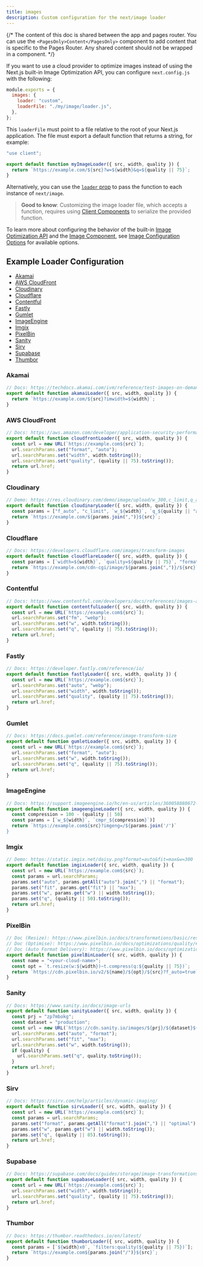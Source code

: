 ```yaml
---
title: images
description: Custom configuration for the next/image loader
---
```


{/* The content of this doc is shared between the app and pages router. You can use the `<PagesOnly>Content</PagesOnly>` component to add content that is specific to the Pages Router. Any shared content should not be wrapped in a component. */}

If you want to use a cloud provider to optimize images instead of using the Next.js built-in Image Optimization API, you can configure `next.config.js` with the following:

```js filename="next.config.js"
module.exports = {
  images: {
    loader: "custom",
    loaderFile: "./my/image/loader.js",
  },
};
```

This `loaderFile` must point to a file relative to the root of your Next.js application. The file must export a default function that returns a string, for example:

```js filename="my/image/loader.js"
"use client";

export default function myImageLoader({ src, width, quality }) {
  return `https://example.com/${src}?w=${width}&q=${quality || 75}`;
}
```

Alternatively, you can use the [`loader` prop](/docs/content/app/api-reference/components/image#loader) to pass the function to each instance of `next/image`.

> **Good to know**: Customizing the image loader file, which accepts a function, requires using [Client Components](/docs/content/app/building-your-application/rendering/client-components) to serialize the provided function.

To learn more about configuring the behavior of the built-in [Image Optimization API](/docs/content/app/building-your-application/optimizing/images) and the [Image Component](/docs/content/app/api-reference/components/image), see [Image Configuration Options](/docs/content/app/api-reference/components/image#configuration-options) for available options.

## Example Loader Configuration

- [Akamai](#akamai)
- [AWS CloudFront](#aws-cloudfront)
- [Cloudinary](#cloudinary)
- [Cloudflare](#cloudflare)
- [Contentful](#contentful)
- [Fastly](#fastly)
- [Gumlet](#gumlet)
- [ImageEngine](#imageengine)
- [Imgix](#imgix)
- [PixelBin](#pixelbin)
- [Sanity](#sanity)
- [Sirv](#sirv)
- [Supabase](#supabase)
- [Thumbor](#thumbor)

### Akamai

```js
// Docs: https://techdocs.akamai.com/ivm/reference/test-images-on-demand
export default function akamaiLoader({ src, width, quality }) {
  return `https://example.com/${src}?imwidth=${width}`;
}
```

### AWS CloudFront

```js
// Docs: https://aws.amazon.com/developer/application-security-performance/articles/image-optimization
export default function cloudfrontLoader({ src, width, quality }) {
  const url = new URL(`https://example.com${src}`);
  url.searchParams.set("format", "auto");
  url.searchParams.set("width", width.toString());
  url.searchParams.set("quality", (quality || 75).toString());
  return url.href;
}
```

### Cloudinary

```js
// Demo: https://res.cloudinary.com/demo/image/upload/w_300,c_limit,q_auto/turtles.jpg
export default function cloudinaryLoader({ src, width, quality }) {
  const params = ["f_auto", "c_limit", `w_${width}`, `q_${quality || "auto"}`];
  return `https://example.com/${params.join(",")}${src}`;
}
```

### Cloudflare

```js
// Docs: https://developers.cloudflare.com/images/transform-images
export default function cloudflareLoader({ src, width, quality }) {
  const params = [`width=${width}`, `quality=${quality || 75}`, "format=auto"];
  return `https://example.com/cdn-cgi/image/${params.join(",")}/${src}`;
}
```

### Contentful

```js
// Docs: https://www.contentful.com/developers/docs/references/images-api/
export default function contentfulLoader({ src, width, quality }) {
  const url = new URL(`https://example.com${src}`);
  url.searchParams.set("fm", "webp");
  url.searchParams.set("w", width.toString());
  url.searchParams.set("q", (quality || 75).toString());
  return url.href;
}
```

### Fastly

```js
// Docs: https://developer.fastly.com/reference/io/
export default function fastlyLoader({ src, width, quality }) {
  const url = new URL(`https://example.com${src}`);
  url.searchParams.set("auto", "webp");
  url.searchParams.set("width", width.toString());
  url.searchParams.set("quality", (quality || 75).toString());
  return url.href;
}
```

### Gumlet

```js
// Docs: https://docs.gumlet.com/reference/image-transform-size
export default function gumletLoader({ src, width, quality }) {
  const url = new URL(`https://example.com${src}`);
  url.searchParams.set("format", "auto");
  url.searchParams.set("w", width.toString());
  url.searchParams.set("q", (quality || 75).toString());
  return url.href;
}
```

### ImageEngine

```js
// Docs: https://support.imageengine.io/hc/en-us/articles/360058880672-Directives
export default function imageengineLoader({ src, width, quality }) {
  const compression = 100 - (quality || 50)
  const params = [`w_${width}`, `cmpr_${compression}`)]
  return `https://example.com${src}?imgeng=/${params.join('/')`
}
```

### Imgix

```js
// Demo: https://static.imgix.net/daisy.png?format=auto&fit=max&w=300
export default function imgixLoader({ src, width, quality }) {
  const url = new URL(`https://example.com${src}`);
  const params = url.searchParams;
  params.set("auto", params.getAll("auto").join(",") || "format");
  params.set("fit", params.get("fit") || "max");
  params.set("w", params.get("w") || width.toString());
  params.set("q", (quality || 50).toString());
  return url.href;
}
```

### PixelBin

```js
// Doc (Resize): https://www.pixelbin.io/docs/transformations/basic/resize/#width-w
// Doc (Optimise): https://www.pixelbin.io/docs/optimizations/quality/#image-quality-when-delivering
// Doc (Auto Format Delivery): https://www.pixelbin.io/docs/optimizations/format/#automatic-format-selection-with-f_auto-url-parameter
export default function pixelBinLoader({ src, width, quality }) {
  const name = "<your-cloud-name>";
  const opt = `t.resize(w:${width})~t.compress(q:${quality || 75})`;
  return `https://cdn.pixelbin.io/v2/${name}/${opt}/${src}?f_auto=true`;
}
```

### Sanity

```js
// Docs: https://www.sanity.io/docs/image-urls
export default function sanityLoader({ src, width, quality }) {
  const prj = "zp7mbokg";
  const dataset = "production";
  const url = new URL(`https://cdn.sanity.io/images/${prj}/${dataset}${src}`);
  url.searchParams.set("auto", "format");
  url.searchParams.set("fit", "max");
  url.searchParams.set("w", width.toString());
  if (quality) {
    url.searchParams.set("q", quality.toString());
  }
  return url.href;
}
```

### Sirv

```js
// Docs: https://sirv.com/help/articles/dynamic-imaging/
export default function sirvLoader({ src, width, quality }) {
  const url = new URL(`https://example.com${src}`);
  const params = url.searchParams;
  params.set("format", params.getAll("format").join(",") || "optimal");
  params.set("w", params.get("w") || width.toString());
  params.set("q", (quality || 85).toString());
  return url.href;
}
```

### Supabase

```js
// Docs: https://supabase.com/docs/guides/storage/image-transformations#nextjs-loader
export default function supabaseLoader({ src, width, quality }) {
  const url = new URL(`https://example.com${src}`);
  url.searchParams.set("width", width.toString());
  url.searchParams.set("quality", (quality || 75).toString());
  return url.href;
}
```

### Thumbor

```js
// Docs: https://thumbor.readthedocs.io/en/latest/
export default function thumborLoader({ src, width, quality }) {
  const params = [`${width}x0`, `filters:quality(${quality || 75})`];
  return `https://example.com${params.join("/")}${src}`;
}
```
